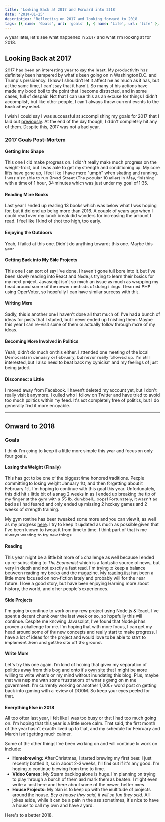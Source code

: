 ```yaml
---
title: 'Looking Back at 2017 and Forward into 2018'
date: '2018-01-25'
description: 'Reflecting on 2017 and looking forward to 2018'
tags: [{ name: 'Goals', url: 'goals' }, { name: 'Life', url: 'life' }, { name: 'Yearly Retrospective', url: 'yearly-retrospective' }]
---
```


A year later, let's see what happened in 2017 and what I'm looking at for 2018.

## Looking Back at 2017

2017 has been an interesting year to say the least. My productivity has definitely been hampered by what's been going on in Washington D.C. and Trump's presidency. I know I shouldn't let it affect me as much as it has, but at the same time, I can't say that it hasn't. So many of his actions have made my blood boil to the point that I become distracted, and in some cases, full of despair. Not that I can use this as an excuse for things I didn't accomplish, but like other people, I can't always throw current events to the back of my mind.

I wish I could say I was successful at accomplishing my goals for 2017 that I laid out [previously](https://kpwags.com/life/2017/01/24/goals-for-2017.html). At the end of the day though, I didn't completely hit any of them. Despite this, 2017 was not a bad year.

### 2017 Goals Post-Mortem

#### Getting Into Shape

This one I did make progress on. I didn't really make much progress on the weight-front, but I was able to get my strength and conditioning up. My core lifts have gone up, I feel like I have more "umph" when skating and running. I was also able to run Broad Street (The popular 10 miler) in May, finishing with a time of 1 hour, 34 minutes which was just under my goal of 1:35.

#### Reading More Books

Last year I ended up reading 13 books which was below what I was hoping for, but it did end up being more than 2016. A couple of years ago when I could read over my lunch break did wonders for increasing the amount I read. I feel like I kind of shot too high, too early.

#### Enjoying the Outdoors

Yeah, I failed at this one. Didn't do anything towards this one. Maybe this year.

#### Getting Back into My Side Projects

This one I can sort of say I've done. I haven't gone full bore into it, but I've been slowly reading into React and Node.js trying to learn their basics for my next project. Javascript isn't so much an issue as much as wrapping my head around some of the newer methods of doing things. I learned PHP using OpenVoter, so hopefully I can have similar success with this.

#### Writing More

Sadly, this is another one I haven't done all that much of. I've had a bunch of ideas for posts that I started, but I never ended up finishing them. Maybe this year I can re-visit some of them or actually follow through more of my ideas.

#### Becoming More Involved in Politics

Yeah, didn't do much on this either. I attended one meeting of the local Democrats in January or February, but never really followed up. I'm still interested, but I also need to beat back my cynicism and my feelings of just being jaded.

#### Disconnect a Little

I moved away from Facebook. I haven't deleted my account yet, but I don't really visit it anymore. I culled who I follow on Twitter and have tried to avoid too much politics within my feed. It's not completely free of politics, but I do generally find it more enjoyable.

<hr />

## Onward to 2018

### Goals

I think I'm going to keep it a little more simple this year and focus on only four goals.

#### Losing the Weight (Finally)

This has got to be one of the biggest time honored traditions. People committing to losing weight January 1st, and then forgetting about it February 1st. I'm hoping to continue with this goal this year. Unfortunately, this did hit a little bit of a snag 2 weeks in as I ended up breaking the tip of my finger at the gym with a 55 lb. dumbbell...oops! Fortunately, it wasn't as bad as I had feared and only ended up missing 2 hockey games and 2 weeks of strength training.

My gym routine has been tweaked some more and you can view it, as well as my progress [here](https://kpwags.com/gym-routine/). I try to keep it updated as much as possible given that I've been known to tweak it from time to time. I think part of that is me always wanting to try new things.

#### Reading

This year might be a little bit more of a challenge as well because I ended up re-subscribing to _The Economist_ which is a fantastic source of news, but very in depth and not exactly a fast read. I'm trying to keep a balance between reading my books and the magazine. My [reading list](https://kpwags.com/reading-list/) has been a little more focused on non-fiction lately and probably will for the near future. I love a good story, but have been enjoying learning more about history, the world, and other people's experiences.

#### Side Projects

I'm going to continue to work on my new project using Node.js &amp; React. I've spent a decent chunk over the last week or so, so hopefully this will continue. Despite me knowing Javascript, I've found that Node.js has proven a challenge for me. I'm hoping that with more focus, I can get my head around some of the new concepts and really start to make progress. I have a lot of ideas for the project and would love to be able to start to implement them and get the site off the ground.

#### Write More

Let's try this one again. I'm kind of hoping that given my separation of politics away from this blog and onto it's [own site](https://politics.kpwags.com) that I might be more willing to write what's on my mind without inundating this blog. Plus, maybe that will help me with some frustrations of what's going on in the government. I'm currently working on another 1,000+ word post on getting back into gaming with a review of DOOM. So keep your eyes peeled for that.

#### Everything Else in 2018

All too often last year, I felt like I was too busy or that I had too much going on. I'm hoping that this year is a little more calm. That said, the first month of the year hasn't exactly lived up to that, and my schedule for February and March isn't getting much calmer.

Some of the other things I've been working on and will continue to work on include:

-   **Homebrewing:** After Christmas, I started brewing my first beer. I just recently bottled it, so in about 2-3 weeks, I'll find out if it's any good. I'm hoping to continue brewing from time to time.
-   **Video Games:** My Steam backlog alone is huge. I'm planning on trying to play through a bunch of them and mark them as beaten. I might even write a post here and there about some of the newer, better ones.
-   **House Projects:** My plan is to keep up with the multitude of projects around the house. _Buy a house they said, it will be fun they said_. All jokes aside, while it can be a pain in the ass sometimes, it's nice to have a house to call my own and have a yard.

Here's to a better 2018.
